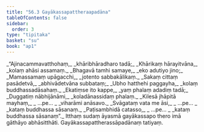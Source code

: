 ```yaml
---
title: "56.3 Gayākassapattheraapadāna"
tableOfContents: false
sidebar:
  order: 3
type: "tipitaka"
basket: "su"
book: "ap1"
---
```



<DynamicBreadcrumb />

<Division number="35" book="ap1" bookNo="20" page="432">

<Paragraph number="7709" type="verses" book="ap1">
_“Ajinacammavatthohaṃ,_  
_khāribhāradharo tadā;_  
_Khārikaṃ hārayitvāna,_  
_kolaṃ ahāsi assamaṃ._  

</Paragraph>

</Division>
<Division number="36" book="ap1" bookNo="20" page="432">

<Paragraph number="7710" type="verses" book="ap1">
_Bhagavā tamhi samaye,_  
_eko adutiyo jino;_  
_Mamassamaṃ upāgacchi,_  
_jotento sabbakālikaṃ._  

</Paragraph>

</Division>
<Division number="37" book="ap1" bookNo="20" page="432">

<Paragraph number="7711" type="verses" book="ap1">
_Sakaṃ cittaṃ pasādetvā,_  
_abhivādetvāna subbataṃ;_  
_Ubho hatthehi paggayha,_  
_kolaṃ buddhassadāsahaṃ._  

</Paragraph>

</Division>
<Division number="38" book="ap1" bookNo="20" page="432">

<Paragraph number="7712" type="verses" book="ap1">
_Ekatiṃse ito kappe,_  
_yaṃ phalaṃ adadiṃ tadā;_  
_Duggatiṃ nābhijānāmi,_  
_koladānassidaṃ phalaṃ._  

</Paragraph>

</Division>
<Division number="39" book="ap1" bookNo="20" page="432">

<Paragraph number="7713" type="verses" book="ap1">
_Kilesā jhāpitā mayhaṃ,_  
_ …pe… _  
_viharāmi anāsavo._  

</Paragraph>

</Division>
<Division number="40" book="ap1" bookNo="20" page="432">

<Paragraph number="7714" type="verses" book="ap1">
_Svāgataṃ vata me āsi,_  
_ …pe… _  
_kataṃ buddhassa sāsanaṃ._  

</Paragraph>

</Division>
<Division number="41" book="ap1" bookNo="20" page="432">

<Paragraph number="7715" type="verses" book="ap1">
_Paṭisambhidā catasso,_  
_ …pe… _  
_kataṃ buddhassa sāsanaṃ”._  

</Paragraph>

<Paragraph number="7716" book="ap1">
Itthaṃ sudaṃ āyasmā gayākassapo thero imā gāthāyo abhāsitthāti.

</Paragraph>
</Division>

<Paragraph number="7717" type="center" book="ap1">
Gayākassapattherassāpadānaṃ tatiyaṃ.
</Paragraph>